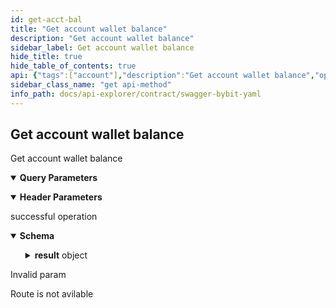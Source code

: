 ```yaml
---
id: get-acct-bal
title: "Get account wallet balance"
description: "Get account wallet balance"
sidebar_label: Get account wallet balance
hide_title: true
hide_table_of_contents: true
api: {"tags":["account"],"description":"Get account wallet balance","operationId":"getAcctBal","parameters":[{"name":"coin","in":"query","description":"Specify the coin","required":false,"schema":{"type":"string"}},{"name":"apiKey","in":"header","description":"If not input, it'll use a default one","required":false,"schema":{"type":"string"}},{"name":"secret","in":"header","description":"If not input, it'll use a default one","required":false,"schema":{"type":"string"}}],"responses":{"200":{"description":"successful operation","content":{"application/json":{"schema":{"type":"object","properties":{"retCode":{"type":"integer"},"retMsg":{"type":"string"},"result":{"type":"object","properties":{"list":{"type":"array","items":{"type":"object","properties":{"coin":{"type":"string"},"equity":{"type":"string"},"walletBalance":{"type":"string"},"positionMargin":{"type":"string"},"availableBalance":{"type":"string"},"orderMargin":{"type":"string"},"occClosingFee":{"type":"string"},"occFundingFee":{"type":"string"},"unrealisedPnl":{"type":"string"},"cumRealisedPnl":{"type":"string"},"givenCash":{"type":"string"},"serviceCash":{"type":"string"}}}}}},"retExtInfo":{"type":"object"},"time":{"type":"integer","format":"int32"}}}}}},"400":{"description":"Invalid param"},"404":{"description":"Route is not avilable"}},"method":"get","path":"/contract/v3/private/account/wallet/balance","servers":[{"url":"https://api-testnet.bybit.com","description":"Testnet server"}],"info":{"description":"Here is decription\n","version":"2.0.0","title":"Swagger Bybit YAML","termsOfService":"http://swagger.io/terms/"},"postman":{"name":"Get account wallet balance","description":{"content":"Get account wallet balance","type":"text/plain"},"url":{"path":["contract","v3","private","account","wallet","balance"],"host":["{{baseUrl}}"],"query":[{"disabled":false,"description":{"content":"Specify the coin","type":"text/plain"},"key":"coin","value":""}],"variable":[]},"header":[{"disabled":false,"description":{"content":"If not input, it'll use a default one","type":"text/plain"},"key":"apiKey","value":""},{"disabled":false,"description":{"content":"If not input, it'll use a default one","type":"text/plain"},"key":"secret","value":""},{"key":"Accept","value":"application/json"}],"method":"GET"}}
sidebar_class_name: "get api-method"
info_path: docs/api-explorer/contract/swagger-bybit-yaml
---
```



## Get account wallet balance



Get account wallet balance

<details style={{"marginBottom":"1rem"}} data-collapsed={false} open={true}><summary style={{}}><strong>Query Parameters</strong></summary><div><ul><ParamsItem className={"paramsItem"} param={{"name":"coin","in":"query","description":"Specify the coin","required":false,"schema":{"type":"string"}}}></ParamsItem></ul></div></details><details style={{"marginBottom":"1rem"}} data-collapsed={false} open={true}><summary style={{}}><strong>Header Parameters</strong></summary><div><ul><ParamsItem className={"paramsItem"} param={{"name":"apiKey","in":"header","description":"If not input, it'll use a default one","required":false,"schema":{"type":"string"}}}></ParamsItem><ParamsItem className={"paramsItem"} param={{"name":"secret","in":"header","description":"If not input, it'll use a default one","required":false,"schema":{"type":"string"}}}></ParamsItem></ul></div></details><div><ApiTabs><TabItem label={"200"} value={"200"}><div>

successful operation

</div><div><MimeTabs schemaType={"response"}><TabItem label={"application/json"} value={"application/json"}><SchemaTabs><TabItem label={"Schema"} value={"Schema"}><details style={{}} data-collapsed={false} open={true}><summary style={{"textAlign":"left"}}><strong>Schema</strong></summary><div style={{"textAlign":"left","marginLeft":"1rem"}}></div><ul style={{"marginLeft":"1rem"}}><SchemaItem collapsible={false} name={"retCode"} required={false} schemaDescription={undefined} schemaName={"integer"} qualifierMessage={undefined} defaultValue={undefined}></SchemaItem><SchemaItem collapsible={false} name={"retMsg"} required={false} schemaDescription={undefined} schemaName={"string"} qualifierMessage={undefined} defaultValue={undefined}></SchemaItem><SchemaItem collapsible={true} className={"schemaItem"}><details style={{}}><summary style={{}}><strong>result</strong><span style={{"opacity":"0.6"}}> object</span></summary><div style={{"marginLeft":"1rem"}}><SchemaItem collapsible={true} className={"schemaItem"}><details style={{}}><summary style={{}}><strong>list</strong><span style={{"opacity":"0.6"}}> object[]</span></summary><div style={{"marginLeft":"1rem"}}><SchemaItem collapsible={false} name={"coin"} required={false} schemaDescription={undefined} schemaName={"string"} qualifierMessage={undefined} defaultValue={undefined}></SchemaItem><SchemaItem collapsible={false} name={"equity"} required={false} schemaDescription={undefined} schemaName={"string"} qualifierMessage={undefined} defaultValue={undefined}></SchemaItem><SchemaItem collapsible={false} name={"walletBalance"} required={false} schemaDescription={undefined} schemaName={"string"} qualifierMessage={undefined} defaultValue={undefined}></SchemaItem><SchemaItem collapsible={false} name={"positionMargin"} required={false} schemaDescription={undefined} schemaName={"string"} qualifierMessage={undefined} defaultValue={undefined}></SchemaItem><SchemaItem collapsible={false} name={"availableBalance"} required={false} schemaDescription={undefined} schemaName={"string"} qualifierMessage={undefined} defaultValue={undefined}></SchemaItem><SchemaItem collapsible={false} name={"orderMargin"} required={false} schemaDescription={undefined} schemaName={"string"} qualifierMessage={undefined} defaultValue={undefined}></SchemaItem><SchemaItem collapsible={false} name={"occClosingFee"} required={false} schemaDescription={undefined} schemaName={"string"} qualifierMessage={undefined} defaultValue={undefined}></SchemaItem><SchemaItem collapsible={false} name={"occFundingFee"} required={false} schemaDescription={undefined} schemaName={"string"} qualifierMessage={undefined} defaultValue={undefined}></SchemaItem><SchemaItem collapsible={false} name={"unrealisedPnl"} required={false} schemaDescription={undefined} schemaName={"string"} qualifierMessage={undefined} defaultValue={undefined}></SchemaItem><SchemaItem collapsible={false} name={"cumRealisedPnl"} required={false} schemaDescription={undefined} schemaName={"string"} qualifierMessage={undefined} defaultValue={undefined}></SchemaItem><SchemaItem collapsible={false} name={"givenCash"} required={false} schemaDescription={undefined} schemaName={"string"} qualifierMessage={undefined} defaultValue={undefined}></SchemaItem><SchemaItem collapsible={false} name={"serviceCash"} required={false} schemaDescription={undefined} schemaName={"string"} qualifierMessage={undefined} defaultValue={undefined}></SchemaItem></div></details></SchemaItem></div></details></SchemaItem><SchemaItem collapsible={false} name={"retExtInfo"} required={false} schemaDescription={undefined} schemaName={"object"} qualifierMessage={undefined} defaultValue={undefined}></SchemaItem><SchemaItem collapsible={false} name={"time"} required={false} schemaDescription={undefined} schemaName={"int32"} qualifierMessage={undefined} defaultValue={undefined}></SchemaItem></ul></details></TabItem><TabItem label={"Example (from schema)"} value={"Example (from schema)"}><ResponseSamples responseExample={"{\n  \"retCode\": 0,\n  \"retMsg\": \"string\",\n  \"result\": {\n    \"list\": [\n      {\n        \"coin\": \"string\",\n        \"equity\": \"string\",\n        \"walletBalance\": \"string\",\n        \"positionMargin\": \"string\",\n        \"availableBalance\": \"string\",\n        \"orderMargin\": \"string\",\n        \"occClosingFee\": \"string\",\n        \"occFundingFee\": \"string\",\n        \"unrealisedPnl\": \"string\",\n        \"cumRealisedPnl\": \"string\",\n        \"givenCash\": \"string\",\n        \"serviceCash\": \"string\"\n      }\n    ]\n  },\n  \"retExtInfo\": {},\n  \"time\": 0\n}"} language={"json"}></ResponseSamples></TabItem></SchemaTabs></TabItem></MimeTabs></div></TabItem><TabItem label={"400"} value={"400"}><div>

Invalid param

</div><div></div></TabItem><TabItem label={"404"} value={"404"}><div>

Route is not avilable

</div><div></div></TabItem></ApiTabs></div>
      